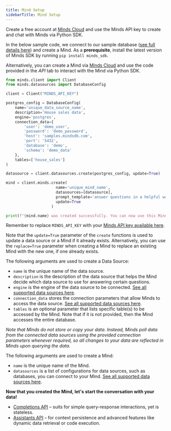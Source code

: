```yaml
---
title: Mind Setup
sidebarTitle: Mind Setup
---
```


Create a free account at [Minds Cloud](https://mdb.ai/) and use the Minds API key to create and chat with Minds via Python SDK.

In the below sample code, we connect to our sample database ([see full details here](/docs/sample_data_sources)) and create a Mind. As a **prerequisite**, install the latest version of Minds SDK by running `pip install minds_sdk`.

Alternatively, you can create a Mind via [Minds Cloud](https://mdb.ai/) and use the code provided in the *API* tab to interact with the Mind via Python SDK. 

```python
from minds.client import Client
from minds.datasources import DatabaseConfig

client = Client("MINDS_API_KEY")

postgres_config = DatabaseConfig(
    name='unique_data_source_name',
    description='House sales data',
    engine='postgres',
    connection_data={
        'user': 'demo_user',
        'password': 'demo_password',
        'host': 'samples.mindsdb.com',
        'port': '5432',
        'database': 'demo',
        'schema': 'demo_data'
    },
    tables=['house_sales']
)

datasource = client.datasources.create(postgres_config, update=True)

mind = client.minds.create(
                      name='unique_mind_name', 
                      datasources=[datasource], 
                      prompt_template='answer questions in a helpful way using the available data',
                      update=True
                    )

print(f"{mind.name} was created successfully. You can now use this Mind using the OpenAI-compatible API, see docs for next steps.")
```

Remember to replace `MINDS_API_KEY` with your [Minds API key available here](https://mdb.ai/).

Note that the `update=True` parameter of the `create` functions is used to update a data source or a Mind if it already exists. Alternatively, you can use the `replace=True` parameter when creating a Mind to replace an existing Mind with the new one, if one already exists.

The following arguments are used to create a Data Source:

- `name` is the unique name of the data source.
- `description` is the description of the data source that helps the Mind decide which data source to use for answering certain questions.
- `engine` is the engine of the data source to be connected. [See all supported data sources here](/docs/data_sources).
- `connection_data` stores the connection parameters that allow Minds to access the data source. [See all supported data sources here](/docs/data_sources).
- `tables` is an optional parameter that lists specific table(s) to be accessed by the Mind. Note that if it is not provided, then the Mind accesses the entire database.

*Note that Minds do not store or copy your data. Instead, Minds poll data from the connected data sources using the provided connection parameters whenever required, so all changes to your data are reflected in Minds upon querying the data.*

The following arguments are used to create a Mind:

- `name` is the unique name of the Mind.
- `datasources` is a list of configurations for data sources, such as databases, you can connect to your Mind. [See all supported data sources here](/docs/data_sources).

**Now that you created the Mind, let's start the conversation with your data!**

- [Completions API](/docs/data-mind-completions) – suits for simple query-response interactions, yet is stateless.
- [Assistants API](/docs/data-mind-assistants) – for context persistence and advanced features like dynamic data retrieval or code execution.

